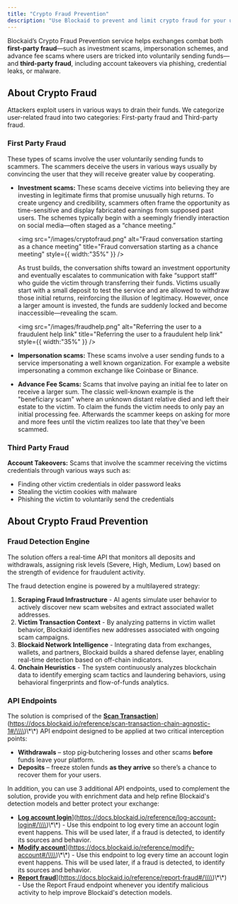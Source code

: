 ```yaml
---
title: "Crypto Fraud Prevention"
description: "Use Blockaid to prevent and limit crypto fraud for your users"
---
```


Blockaid’s Crypto Fraud Prevention service helps exchanges combat both **first-party fraud**—such as investment scams, impersonation schemes, and advance fee scams where users are tricked into voluntarily sending funds—and **third-party fraud**, including account takeovers via phishing, credential leaks, or malware.

## About Crypto Fraud
Attackers exploit users in various ways to drain their funds. We categorize user-related fraud into two categories: First-party fraud and Third-party fraud.

### First Party Fraud
These types of scams involve the user voluntarily sending funds to scammers. The scammers deceive the users in various ways usually by convincing the user that they will receive greater value by cooperating.

- **Investment scams:** These scams deceive victims into believing they are investing in legitimate firms that promise unusually high returns. To create urgency and credibility, scammers often frame the opportunity as time-sensitive and display fabricated earnings from supposed past users. The schemes typically begin with a seemingly friendly interaction on social media—often staged as a “chance meeting.”

  <img
    src="/images/cryptofraud.png"
    alt="Fraud conversation starting as a chance meeting"
    title="Fraud conversation starting as a chance meeting"
    style={{ width:"35%" }}
  />

  As trust builds, the conversation shifts toward an investment opportunity and eventually escalates to communication with fake “support staff” who guide the victim through transferring their funds. Victims usually start with a small deposit to test the service and are allowed to withdraw those initial returns, reinforcing the illusion of legitimacy. However, once a larger amount is invested, the funds are suddenly locked and become inaccessible—revealing the scam.

  <img
    src="/images/fraudhelp.png"
    alt="Referring the user to a fraudulent help link"
    title="Referring the user to a fraudulent help link"
    style={{ width:"35%" }}
  />
- **Impersonation scams:** These scams involve a user sending funds to a service impersonating a well known organization. For example a website impersonating a common exchange like Coinbase or Binance.
- **Advance Fee Scams:** Scams that involve paying an initial fee to later on receive a larger sum. The classic well-known example is the "beneficiary scam" where an unknown distant relative died and left their estate to the victim. To claim the funds the victim needs to only pay an initial processing fee. Afterwards the scammer keeps on asking for more and more fees until the victim realizes too late that they've been scammed.

### Third Party Fraud
**Account Takeovers:** Scams that involve the scammer receiving the victims credentials through various ways such as:

- Finding other victim credentials in older password leaks
- Stealing the victim cookies with malware
- Phishing the victim to voluntarily send the credentials


<MySnippet />

## About Crypto Fraud Prevention
### Fraud Detection Engine
The solution offers a real-time API that monitors all deposits and withdrawals, assigning risk levels (Severe, High, Medium, Low) based on the strength of evidence for fraudulent activity.

The fraud detection engine is powered by a multilayered strategy:

1. **Scraping Fraud Infrastructure** - AI agents simulate user behavior to actively discover new scam websites and extract associated wallet addresses.
2. **Victim Transaction Context** - By analyzing patterns in victim wallet behavior, Blockaid identifies new addresses associated with ongoing scam campaigns.
3. **Blockaid Network Intelligence** - Integrating data from exchanges, wallets, and partners, Blockaid builds a shared defense layer, enabling real-time detection based on off-chain indicators.
4. **Onchain Heuristics** - The system continuously analyzes blockchain data to identify emerging scam tactics and laundering behaviors, using behavioral fingerprints and flow-of-funds analytics.

### API Endpoints
The solution is comprised of the [**Scan Transaction**](**[**https://docs.blockaid.io/reference/scan-transaction-chain-agnostic-1#/)](https://docs.blockaid.io/reference/scan-transaction-chain-agnostic-1#/\\\\)\\\*\\\*) API endpoint designed to be applied at two critical interception points:

- **Withdrawals** – stop pig‑butchering losses and other scams **before** funds leave your platform.
- **Deposits** – freeze stolen funds **as they arrive** so there’s a chance to recover them for your users.

In addition, you can use 3 additional API endpoints, used to complement the solution, provide you with enrichment data and help refine Blockaid's detection models and better protect your exchange:

- [**Log account login**](**[**https://docs.blockaid.io/reference/log-account-login#/)](https://docs.blockaid.io/reference/log-account-login#/\\\\)\\\*\\\*) - Use this endpoint to log every time an account login event happens. This will be used later, if a fraud is detected, to identify its sources and behavior.
- [**Modify account**](**[**https://docs.blockaid.io/reference/modify-account#/)](https://docs.blockaid.io/reference/modify-account#/\\\\)\\\*\\\*) - Use this endpoint to log every time an account login event happens. This will be used later, if a fraud is detected, to identify its sources and behavior.
- [**Report fraud**](**[**https://docs.blockaid.io/reference/report-fraud#/)](https://docs.blockaid.io/reference/report-fraud#/\\\\)\\\*\\\*) -  Use the Report Fraud endpoint whenever you identify malicious activity to help improve Blockaid's detection models.